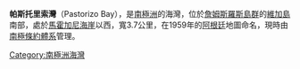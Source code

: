 {{coord|63|54|S|57|17|W|display=title}}

'''帕斯托里索灣'''（Pastorizo Bay），是[[南極洲|南極洲]]的海灣，位於[[詹姆斯羅斯島群|詹姆斯羅斯島群]]的[[維加島|維加島]]南部，處於[[馬霍加尼海崖|馬霍加尼海崖]]以西，寬3.7公里，在1959年的[[阿根廷|阿根廷]]地圖命名，現時由[[南極條約體系|南極條約體系]]管理。

{{Antarctica-geo-stub}}
[[Category:南極洲海灣|Category:南極洲海灣]]